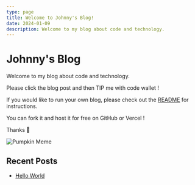 ```yaml
---
type: page
title: Welcome to Johnny's Blog!
date: 2024-01-09
description: Welcome to my blog about code and technology.
---
```



# Johnny's Blog

Welcome to my blog about code and technology.

Please click the blog post and then TIP me with code wallet !

<CodeWallet />

If you would like to run your own blog, please check out the [README](https://github.com/johnforfar/jf-blog/blob/main/README.md) for instructions.

You can fork it and host it for free on GitHub or Vercel !

Thanks 🫡

<Image 
  src="/pump-kin-meme.jpeg"
  alt="Pumpkin Meme"
  width={500}
  height={300}
  priority
/>

## Recent Posts

- [Hello World](./posts/hello-world)